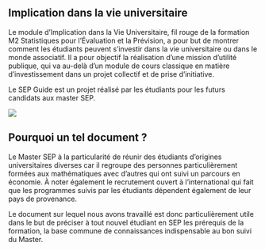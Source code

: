## Implication dans la vie universitaire

Le module d'Implication dans la Vie Universitaire, fil rouge de la formation M2 Statistiques pour l'Évaluation et la Prévision, a pour but de montrer comment les étudiants peuvent s'investir dans la vie universitaire ou dans le monde associatif. Il a pour objectif la réalisation d'une mission d'utilité publique, qui va au-delà d'un module de cours classique en matière d'investissement dans un projet collectif et de prise d'initiative.

Le SEP Guide est un projet réalisé par les étudiants pour les futurs candidats aux master SEP.

![](images/ATA%20CAMP.png){fig-align="center"}

## Pourquoi un tel document ?

Le Master SEP à la particularité de réunir des étudiants d'origines universitaires diverses car il regroupe des personnes particulièrement formées aux mathématiques avec d'autres qui ont suivi un parcours en économie. À noter également le recrutement ouvert à l'international qui fait que les programmes suivis par les étudiants dépendent également de leur pays de provenance.

Le document sur lequel nous avons travaillé est donc particulièrement utile dans le but de préciser à tout nouvel étudiant en SEP les prérequis de la formation, la base commune de connaissances indispensable au bon suivi du Master.
